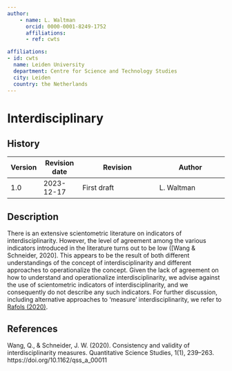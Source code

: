 ```yaml
---
author:
    - name: L. Waltman
      orcid: 0000-0001-8249-1752
      affiliations:
      - ref: cwts

affiliations:
- id: cwts
  name: Leiden University
  department: Centre for Science and Technology Studies
  city: Leiden
  country: the Netherlands
---
```


# Interdisciplinary {#interdisciplinarity .unnumbered}

::: {}

## History


| Version | Revision date | Revision                     | Author                    |
|---------|---------------|------------------------------|---------------------------|
| 1.0     | 2023-12-17    | First draft | L. Waltman |

:::

## Description

There is an extensive scientometric literature on indicators of interdisciplinarity. However, the level of agreement among the various indicators introduced in the literature turns out to be low ([Wang & Schneider, 2020]. This appears to be the result of both different understandings of the concept of interdisciplinarity and different approaches to operationalize the concept. Given the lack of agreement on how to understand and operationalize interdisciplinarity, we advise against the use of scientometric indicators of interdisciplinarity, and we consequently do not describe any such indicators. For further discussion, including alternative approaches to 'measure' interdisciplinarity, we refer to [Rafols (2020)](https://www.leidenmadtrics.nl/articles/on-measuring-interdisciplinarity-from-indicators-to-indicating).


## References

Wang, Q., & Schneider, J. W. (2020). Consistency and validity of interdisciplinarity measures. Quantitative Science Studies, 1(1), 239–263. https://doi.org/10.1162/qss_a_00011

